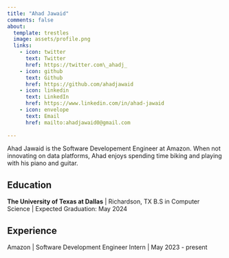 ```yaml
---
title: "Ahad Jawaid"
comments: false
about:
  template: trestles
  image: assets/profile.png
  links:
    - icon: twitter
      text: Twitter
      href: https://twitter.com\_ahadj_
    - icon: github
      text: Github
      href: https://github.com/ahadjawaid
    - icon: linkedin
      text: LinkedIn
      href: https://www.linkedin.com/in/ahad-jawaid
    - icon: envelope
      text: Email
      href: mailto:ahadjawaid0@gmail.com
  
---
```


Ahad Jawaid is the Software Developement Engineer at Amazon. When not innovating on data platforms, Ahad enjoys spending  time biking and playing with his piano and guitar.

## Education

**The University of Texas at Dallas** | Richardson, TX
B.S in Computer Science | Expected Graduation: May 2024

## Experience

Amazon | Software Development Engineer Intern | May 2023 - present
